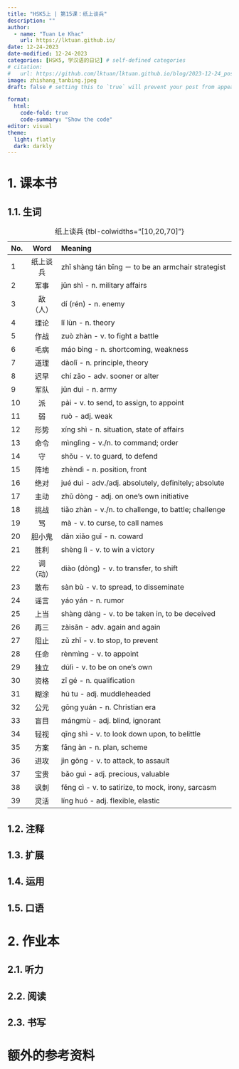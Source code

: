 ---
title: "HSK5上 | 第15课：纸上谈兵"
description: ""
author:
  - name: "Tuan Le Khac"
    url: https://lktuan.github.io/
date: 12-24-2023
date-modified: 12-24-2023
categories: [HSK5, 学汉语的日记] # self-defined categories
# citation: 
#   url: https://github.com/lktuan/lktuan.github.io/blog/2023-12-24_post/
image: zhishang_tanbing.jpeg
draft: false # setting this to `true` will prevent your post from appearing on your listing page until you're ready!

format: 
  html: 
    code-fold: true
    code-summary: "Show the code"
editor: visual
theme:
  light: flatly
  dark: darkly
---

# 1. 课本书

## 1.1. 生词

| No. |   Word   | Meaning                                              |
|:----|:--------:|:-----------------------------------------------------|
| 1   | 纸上谈兵 | zhǐ shàng tán bīng － to be an armchair strategist   |
| 2   |   军事   | jūn shì - n. military affairs                        |
| 3   | 敌（人） | dí (rén) - n. enemy                                  |
| 4   |   理论   | lǐ lùn - n. theory                                   |
| 5   |   作战   | zuò zhàn - v. to fight a battle                      |
| 6   |   毛病   | máo bìng - n. shortcoming, weakness                  |
| 7   |   道理   | dàolǐ - n. principle, theory                         |
| 8   |   迟早   | chí zǎo - adv. sooner or alter                       |
| 9   |   军队   | jūn duì - n. army                                    |
| 10  |    派    | pài - v. to send, to assign, to appoint              |
| 11  |    弱    | ruò - adj. weak                                      |
| 12  |   形势   | xíng shì - n. situation, state of affairs            |
| 13  |   命令   | mìnglìng - v./n. to command; order                   |
| 14  |    守    | shǒu - v. to guard, to defend                        |
| 15  |   阵地   | zhèndì - n. position, front                          |
| 16  |   绝对   | jué duì - adv./adj. absolutely, definitely; absolute |
| 17  |   主动   | zhǔ dòng - adj. on one's own initiative              |
| 18  |   挑战   | tiǎo zhàn - v./n. to challenge, to battle; challenge |
| 19  |    骂    | mà - v. to curse, to call names                      |
| 20  |  胆小鬼  | dǎn xiǎo guǐ - n. coward                             |
| 21  |   胜利   | shèng lì - v. to win a victory                       |
| 22  | 调（动） | diào (dòng) - v. to transfer, to shift               |
| 23  |   散布   | sàn bù - v. to spread, to disseminate                |
| 24  |   谣言   | yáo yán - n. rumor                                   |
| 25  |   上当   | shàng dàng - v. to be taken in, to be deceived       |
| 26  |   再三   | zàisān - adv. again and again                        |
| 27  |   阻止   | zǔ zhǐ - v. to stop, to prevent                      |
| 28  |   任命   | rènmìng - v. to appoint                              |
| 29  |   独立   | dúlì - v. to be on one's own                         |
| 30  |   资格   | zī gé - n. qualification                             |
| 31  |   糊涂   | hú tu - adj. muddleheaded                            |
| 32  |   公元   | gōng yuán - n. Christian era                         |
| 33  |   盲目   | mángmù - adj. blind, ignorant                        |
| 34  |   轻视   | qīng shì - v. to look down upon, to belittle         |
| 35  |   方案   | fāng àn - n. plan, scheme                            |
| 36  |   进攻   | jìn gōng - v. to attack, to assault                  |
| 37  |   宝贵   | bǎo guì - adj. precious, valuable                    |
| 38  |   讽刺   | fěng cì - v. to satirize, to mock, irony, sarcasm    |
| 39  |   灵活   | líng huó - adj. flexible, elastic                    |

: 纸上谈兵 {tbl-colwidths="\[10,20,70\]"}

## 1.2. 注释

## 1.3. 扩展

## 1.4. 运用

## 1.5. 口语

# 2. 作业本

## 2.1. 听力

## 2.2. 阅读

## 2.3. 书写

# 额外的参考资料